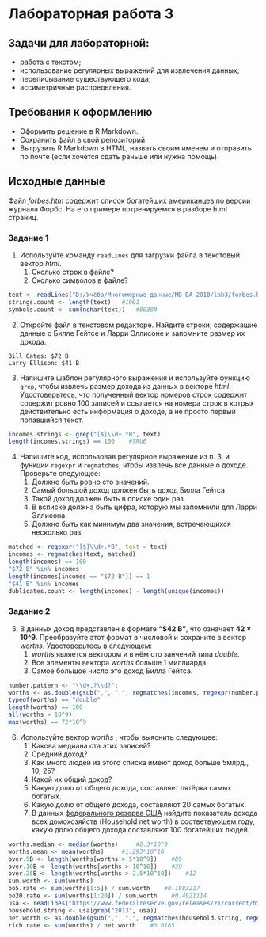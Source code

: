 # Лабораторная работа 3
## Задачи для лабораторной: 
* работа с текстом;
* использование регулярных выражений для извлечения данных;
* переписывание существующего кода;
* ассиметричные распределения.

## Требования к оформлению
* Оформить решение в R Markdown. 
* Сохранить файл в свой репозиторий.
* Выгрузить R Markdown в HTML, назвать своим именем и отправить по почте (если хочется сдать раньше или нужна помощь).

## Исходные данные
Файл _forbes.htm_ содержит список богатейших американцев по версии журнала Форбс.
На его примере потренируемся в разборе html страниц.

### Задание 1
1. Используйте команду ``readLines`` для загрузки файла в текстовый вектор _html_.
   1. Сколько строк в файле?
   2. Сколько символов в файле?
   
```r
text <- readLines("D:/Учёба/Многомерные данные/MD-DA-2018/lab3/forbes.htm")
strings.count <- length(text)   #1991
symbols.count <- sum(nchar(text))   #80380
```
   
2. Откройте файл в текстовом редакторе. Найдите строки, содержащие данные о Билле Гейтсе и Ларри Эллисоне и запомните размер их дохода.

```
Bill Gates: $72 B
Larry Ellison: $41 B
```

3. Напишите шаблон регулярного выражения и используйте функцию ``grep``, чтобы извлечь размер дохода из данных в векторе _html_.
Удостоверьтесь, что полученный вектор номеров строк содержит содержит ровно 100 записей и ссылается на номера строк в котрых действительно есть
информация о доходе, а не просто первый попавшийся текст.

```r
incomes.strings <- grep("[$]\\d+.*B", text)
length(incomes.strings) == 100    #TRUE

```

4. Напишите код, использовав регулярное выражение из п. 3, и функции ``regexpr`` и ``regmatches``, чтобы извлечь все данные о доходе.
Проверьте следующее:
   1. Должно быть ровно сто значений.
   2. Самый большой доход должен быть доход Билла Гейтса
   3. Такой доход должен быть в списке один раз.
   4. В всписке должна быть цифра, которую мы запомнили для Ларри Эллисона.
   5. Должно быть как минимум два значения, встречающихся несколько раз.
   
```r
matched <- regexpr("[$]\\d+.*B", text = text)
incomes <- regmatches(text, matched)
length(incomes) == 100
"$72 B" %in% incomes
length(incomes[incomes == "$72 B"]) == 1
"$41 B" %in% incomes
dublicates.count <- length(incomes) - length(unique(incomes))

```
   
### Задание 2
5. В данных доход представлен в формате **"$42 B"**, что означает **42 × 10^9**.
Преобразуйте этот формат в числовой и сохраните в вектор _worths_. Удостоверьтесь в следующем:
   1. _worths_ является вектором и в нём сто занчений типа _double_.
   2. Все элементы вектора _worths_ больше 1 миллиарда.
   3. Самое большое число это доход Билла Гейтса.
   
```r
number.pattern <- "\\d+,?\\d?";
worths <- as.double(gsub(",", ".", regmatches(incomes, regexpr(number.pattern, incomes)))) * 10^9
typeof(worths) == "double"
length(worths) == 100
all(worths > 10^9)
max(worths) == 72*10^9
```
   
6. Используйте вектор _worths_ , чтобы выяснить следующее:
   1. Какова медиана ста этих записей?
   2. Средний доход?
   3. Как много людей из этого списка имеют доход больше 5млрд., 10, 25? 
   1. Какой их общий доход?
   2. Какую долю от общего дохода, составляет пятёрка самых богатых.
   3. Какую долю от общего дохода, составляют 20 самых богатых.
   4. В данных [федерального резерва США](https://www.federalreserve.gov/releases/z1/current/html/introductory_text.htm) найдите
   показатель дохода всех домохозяйств (Household net worth) в соответвующем году, какую долю
   общего дохода составляют 100 богатейших людей.
   
```r
worths.median <- median(worths)     #8.3*10^9
worths.mean <- mean(worths)     #1.293*10^10
over.5B <- length(worths[worths > 5*10^9])    #89
over.10B <- length(worths[worths > 10^10])    #39
over.25B <- length(worths[worths > 2.5*10^10])    #12
sum.worth <- sum(worths)
bo5.rate <- sum(worths[1:5]) / sum.worth    #0.1883217
bo20.rate <- sum(worths[1:20]) / sum.worth    #0.4921114
usa <- readLines("https://www.federalreserve.gov/releases/z1/current/html/introductory_text.htm")
household.string <- usa[grep("2013", usa)]
net.worth <- as.double(gsub(",", ".", regmatches(household.string, regexpr("\\d+,\\d*", household.string)))) * 10^12
rich.rate <- sum(worths) / net.worth    #0.0165
```